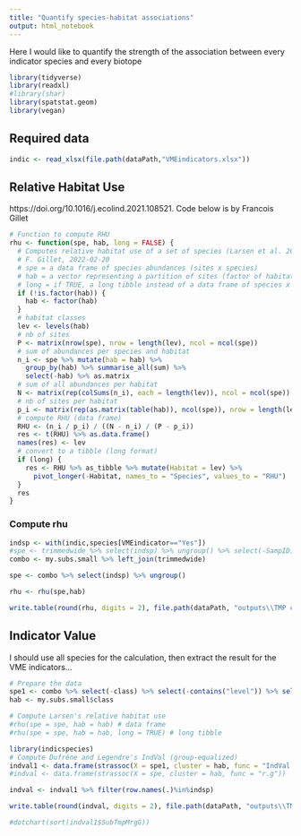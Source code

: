 ```yaml
---
title: "Quantify species-habitat associations"
output: html_notebook
---
```


Here I would like to quantify the strength of the association between every indicator species and every biotope
```r
library(tidyverse)
library(readxl)
#library(shar)
library(spatstat.geom)
library(vegan)
```

## Required data
```r
indic <- read_xlsx(file.path(dataPath,"VMEindicators.xlsx"))


```


## Relative Habitat Use
https://doi.org/10.1016/j.ecolind.2021.108521. Code below is by Francois Gillet
```r

# Function to compute RHU
rhu <- function(spe, hab, long = FALSE) {
  # Computes relative habitat use of a set of species (Larsen et al. 2011)
  # F. Gillet, 2022-02-20
  # spe = a data frame of species abundances (sites x species)
  # hab = a vector representing a partition of sites (factor of habitat classes)
  # long = if TRUE, a long tibble instead of a data frame of species x habitat
  if (!is.factor(hab)) {
    hab <- factor(hab)
  }
  # habitat classes
  lev <- levels(hab)
  # nb of sites
  P <- matrix(nrow(spe), nrow = length(lev), ncol = ncol(spe))
  # sum of abundances per species and habitat
  n_i <- spe %>% mutate(hab = hab) %>% 
    group_by(hab) %>% summarise_all(sum) %>% 
    select(-hab) %>% as.matrix
  # sum of all abundances per habitat
  N <- matrix(rep(colSums(n_i), each = length(lev)), ncol = ncol(spe))
  # nb of sites per habitat
  p_i <- matrix(rep(as.matrix(table(hab)), ncol(spe)), nrow = length(lev))
  # compute RHU (data frame)
  RHU <- (n_i / p_i) / ((N - n_i) / (P - p_i))
  res <- t(RHU) %>% as.data.frame()
  names(res) <- lev
  # convert to a tibble (long format)
  if (long) {
    res <- RHU %>% as_tibble %>% mutate(Habitat = lev) %>%
      pivot_longer(-Habitat, names_to = "Species", values_to = "RHU")
  }
  res
}

```

### Compute rhu
```r
indsp <- with(indic,species[VMEindicator=="Yes"])
#spe <- trimmedwide %>% select(indsp) %>% ungroup() %>% select(-SampID) 
combo <- my.subs.small %>% left_join(trimmedwide)

spe <- combo %>% select(indsp) %>% ungroup()

rhu <- rhu(spe,hab)

write.table(round(rhu, digits = 2), file.path(dataPath, "outputs\\TMP class 0122\\relative_habitat_use.csv"), row.names = TRUE, sep = "|", dec = ",")

```

## Indicator Value
I should use all species for the calculation, then extract the result for the VME indicators...
```r
# Prepare the data
spe1 <- combo %>% select(-class) %>% select(-contains("level")) %>% select(-SampID) %>% mutate_if(is.numeric, ~replace(., is.na(.), 0))
hab <- my.subs.small$class

# Compute Larsen's relative habitat use
#rhu(spe = spe, hab = hab) # data frame
#rhu(spe = spe, hab = hab, long = TRUE) # long tibble

library(indicspecies)
# Compute Dufrêne and Legendre's IndVal (group-equalized)
indval1 <- data.frame(strassoc(X = spe1, cluster = hab, func = "IndVal.g")) # Compute point-biserial correlation (group-equalized), ranges 0-1
#indval <- data.frame(strassoc(X = spe, cluster = hab, func = "r.g"))

indval <- indval1 %>% filter(row.names(.)%in%indsp)

write.table(round(indval, digits = 2), file.path(dataPath, "outputs\\TMP class 0122\\indicator_value.csv"), row.names = TRUE, dec = ",", sep =";")

#dotchart(sort(indval1$SubTmpMrgG))
```

